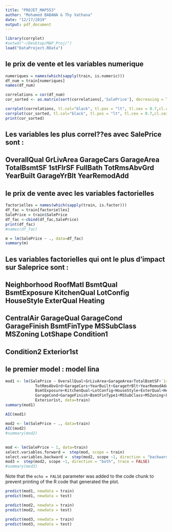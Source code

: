 ---
title: "PROJET_MAP553"
author: "Mohamed BABANA & Thy Vathana"
date: "12/17/2019"
output: pdf_document
---

```{r}
library(corrplot)
#setwd("~/Desktop/MAP_Proj/")
load("DataProject.RData")
```

## le prix de vente et les variables numerique

```{r}
numeriques = names(which(sapply(train, is.numeric)))
df_num = train[numeriques]
names(df_num)

```


```{r}

correlations = cor(df_num)
cor_sorted <- as.matrix(sort(correlations[,'SalePrice'], decreasing = TRUE))

corrplot(correlations, tl.col="black", tl.pos = "lt", tl.cex = 0.7,cl.cex = .7, number.cex=.7)
corrplot(cor_sorted, tl.col="black", tl.pos = "lt", tl.cex = 0.7,cl.cex = .7, number.cex=.7)
print(cor_sorted)
```

## Les variables les plus correl??es avec SalePrice sont :

## OverallQual GrLivArea GarageCars GarageArea TotalBsmtSF 1stFlrSF FullBath TotRmsAbvGrd YearBuilt GarageYrBlt YearRemodAdd


## le prix de vente avec les variables factorielles

```{r}
factorielles = names(which(sapply(train, is.factor)))
df_fac = train[factorielles]
SalePrice = train$SalePrice
df_fac <-cbind(df_fac,SalePrice)
print(df_fac)
#names(df_fac)
```

```{r}
m = lm(SalePrice ~ ., data=df_fac)
summary(m)
```

## Les variables factorielles qui ont le plus d'impact sur Saleprice sont :
## Neighborhood RoofMatl BsmtQual BsmtExposure KitchenQual LotConfig HouseStyle ExterQual Heating 
## CentralAir GarageQual GarageCond GarageFinish BsmtFinType MSSubClass MSZoning LotShape Condition1
## Condition2 Exterior1st

## le premier model : model lina

```{r}

mod1 <- lm(SalePrice ~ OverallQual+GrLivArea+GarageArea+TotalBsmtSF+`1stFlrSF`+FullBath+
             TotRmsAbvGrd+GarageCars+YearBuilt+GarageYrBlt+YearRemodAdd+Neighborhood+RoofMatl+BsmtQual+
             BsmtExposure+KitchenQual+LotConfig+HouseStyle+ExterQual+Heating+CentralAir+GarageQual+
             GarageCond+GarageFinish+BsmtFinType1+MSSubClass+MSZoning+LotShape+Condition1+Condition2+
             Exterior1st, data=train)
summary(mod1)

AIC(mod1)
```




```{r}
mod2 <- lm(SalePrice ~ ., data=train)
AIC(mod2)
#summary(mod2)
```

## 


```{r pressure, echo=FALSE}
mod <- lm(SalePrice ~ 1, data=train)
select.variables.forward =  step(mod, scope = train)
select.variables.backward =  step(mod2, scope ~1, direction = "backward", trace = FALSE)
mod3 =  step(mod2, scope ~1, direction = "both", trace = FALSE)
#summary(mod3)
```

Note that the `echo = FALSE` parameter was added to the code chunk to prevent printing of the R code that generated the plot.

```{r pressure, echo=FALSE}

predict(mod1, newdata = train)
predict(mod1, newdata = test)
```


```{r pressure, echo=FALSE}

predict(mod2, newdata = train)
predict(mod2, newdata = test)
```


```{r pressure, echo=FALSE}
predict(mod3, newdata = train)
predict(mod3, newdata = test)
```

